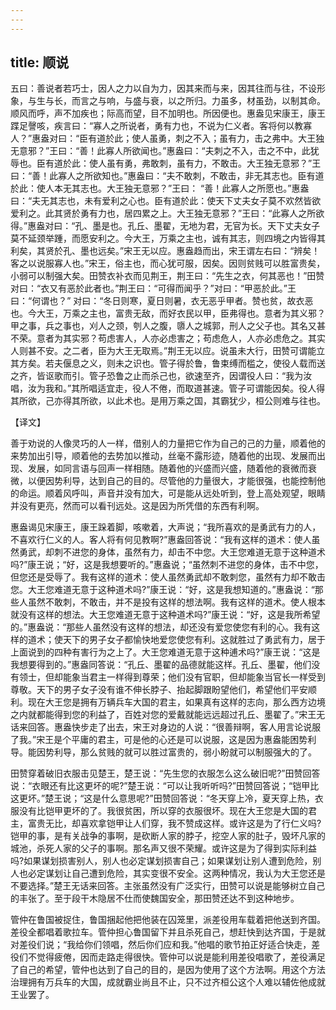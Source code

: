 ```yaml
---
---
---
```

title: 顺说
---



五曰：善说者若巧士，因人之力以自为力，因其来而与来，因其往而与往，不设形象，与生与长，而言之与响，与盛与衰，以之所归。力虽多，材虽劲，以制其命。顺风而呼，声不加疾也；际高而望，目不加明也。所因便也。惠盎见宋康王，康王蹀足謦咳，疾言曰：“寡人之所说者，勇有力也，不说为仁义者。客将何以教寡人？”惠盎对曰：“臣有道於此；使人虽勇，刺之不入；虽有力，击之弗中。大王独无意邪？”王曰：“善！此寡人所欲闻也。”惠盎曰：“夫刺之不入，击之不中，此犹辱也。臣有道於此：使人虽有勇，弗敢刺，虽有力，不敢击。大王独无意邪？”王曰：“善！此寡人之所欲知也。”惠盎曰：“夫不敢刺，不敢击，非无其志也。臣有道於此：使人本无其志也。大王独无意邪？”王曰： “善！此寡人之所愿也。”惠盎曰：“夫无其志也，未有爱利之心也。臣有道於此：使天下丈夫女子莫不欢然皆欲爱利之。此其贤於勇有力也，居四累之上。大王独无意邪？”王曰：“此寡人之所欲得。”惠盎对曰：“孔、墨是也。孔丘、墨翟，无地为君，无官为长。天下丈夫女子莫不延颈举踵，而愿安利之。今大王，万乘之主也，诚有其志，则四境之内皆得其利矣，其贤於孔、墨也远矣。”宋王无以应。惠盎趋而出，宋王谓左右曰：“辨矣！客之以说服寡人也。”宋王，俗主也，而心犹可服，因矣。因则贫贱可以胜富贵矣，小弱可以制强大矣。田赞衣补衣而见荆王，荆王曰：“先生之衣，何其恶也！”田赞对曰：“衣又有恶於此者也。”荆王曰：“可得而闻乎？”对曰：“甲恶於此。”王曰：“何谓也？” 对曰：“冬日则寒，夏日则暑，衣无恶乎甲者。赞也贫，故衣恶也。今大王，万乘之主也，富贵无敌，而好衣民以甲，臣弗得也。意者为其义邪？甲之事，兵之事也，刈人之颈，刳人之腹，隳人之城郭，刑人之父子也。其名又甚不荣。意者为其实邪？苟虑害人，人亦必虑害之；苟虑危人，人亦必虑危之。其实人则甚不安。之二者，臣为大王无取焉。”荆王无以应。说虽未大行，田赞可谓能立其方矣。若夫偃息之义，则未之识也。管子得於鲁，鲁束缚而槛之，使役人载而送之齐，皆讴歌而引。管子恐鲁之止而杀己也，欲速至齐，因谓役人曰：“我为汝唱，汝为我和。”其所唱适宜走，役人不倦，而取道甚速。管子可谓能因矣。役人得其所欲，己亦得其所欲，以此术也。是用万乘之国，其霸犹少，桓公则难与往也。

【译文】

善于劝说的人像灵巧的人一样，借别人的力量把它作为自己的己的力量，顺着他的来势加出引导，顺着他的去势加以推动，丝毫不露形迹，随着他的出现、发展而出现、发展，如同言语与回声一样相随。随着他的兴盛而兴盛，随着他的衰微而衰微，以便因势利导，达到自己的目的。尽管他的力量很大，才能很强，也能控制他的命运。顺着风呼叫，声音并没有加大，可是能从远处听到，登上高处观望，眼睛并没有更亮，然而可以看刊远处。这是因为所凭借的东西有利啊。

惠盎谒见宋康王，康王跺着脚，咳嗽着，大声说；“我所喜欢的是勇武有力的人，不喜欢行仁义的人。客人将有何见教啊?”惠盎回答说：“我有这样的道术：使人虽然勇武，却刺不进您的身体，虽然有力，却击不中您。大王您难道无意于这种道术吗?”康王说；“好，这是我想要听的。”惠盎说；“虽然刺不进您的身体，击不中您，但您还是受辱了。我有这样的道术：使人虽然勇武却不敢刺您，虽然有力却不敢击您。大王您难道无意于这种道术吗?”康王说：“好，这是我想知道的。”惠盎说：“那些人虽然不敢刺，不敢击，并不是投有这样的想法啊。我有这样的道术。使人根本就没有这样的想法。大王您难道无意于这种道术吗?”康王说：“好，这是我所希望的。”惠盎说：“那些人虽然没有这样的想法，却还没有爱您使您有利的心。我有这样的道术；使天下的男子女子都愉快地爱您使您有利。这就胜过了勇武有力，居于上面说到的四种有害行为之上了。大王您难道无意于这种逋术吗?”康王说：“这是我想要得到的。”惠盎同答说：“孔丘、墨翟的品德就能这样。孔丘、墨翟，他们没有领士，但却能象当君主一样得到尊荣；他们没有官职，但却能象当官长一样受到尊敬。天下的男子女子没有谁不伸长脖子、抬起脚跟盼望他们，希望他们平安顺利。现在大王您是拥有万辆兵车大国的君主，如果真有这样的志向，那么西方边境之内就都能得到您的利益了，百姓对您的爱戴就能远远超过孔丘、墨翟了。”宋王无话来回答。惠盎快步走了出去，宋王对身边的人说：“很善辩啊，客人用言论说服了我。”宋王是个平庸的君主，可是他的心还是可以说服，这是因为惠盎能困势利导。能因势利导，那么贫贱的就可以胜过富贵的，弱小盼就可以制服强大的了。

田赞穿着破旧衣服击见楚王，楚王说：“先生您的衣服怎么这么破旧呢?”田赞回答说：“衣眼还有比这更坏的呢?”楚王说：“可以让我听听吗?”田赞回答说；“铠甲比这更坏。”楚王说；“这是什么意思呢?”田赞回答说：“冬天穿上冷，夏天穿上热，衣服没有比铠甲更坏的了。我很贫困，所以穿的衣服很坏。现在大王您是大国的君主，富贵无比，却喜欢拿铠甲让人们穿，我不赞成这样。或许这是为了行仁义吗?铠甲的事，是有关战争的事啊，是砍断人家的脖子，挖空人家的肚子，毁坏凡家的城池，杀死人家的父子的事啊。那名声又很不荣耀。或许这是为了得到实际利益吗?如果谋划损害别人，别人也必定谋划损害自己；如果谋划让别人遭到危险，别人也必定谋划让自己遭到危险，其实变很不安全。这两种情况，我认为大王您还是不要选择。”楚王无话来回答。主张虽然没有广泛实行，田赞可以说是能够树立自己的丰张了。至于段干木隐居不仕而使魏国安全，那田赞还达不到这种地步。

管仲在鲁国被捉住，鲁国捆起他把他装在囚笼里，派差役用车载着把他送到齐国。差役全都唱着歌拉车。管仲担心鲁国留下并且杀死自己，想赶快到达齐国，于是就对差役们说；“我给你们领唱，然后你们应和我。”他唱的歌节拍正好适合快走，差役们不觉得疲倦，因而走路走得很快。管仲可以说是能利用差役唱歌了，差役满足了自己的希望，管仲也达到了自己的目的，是因为使用了这个方法啊。用这个方法治理拥有万兵车的大国，成就霸业尚且不止，只不过齐桓公这个人难以辅佐他成就王业罢了。